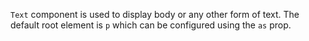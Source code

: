 <ax-layout />

`Text` component is used to display body or any other form of text. The default root element is `p` which can be configured using the `as` prop.

<ax-demo name="text-usage" />
